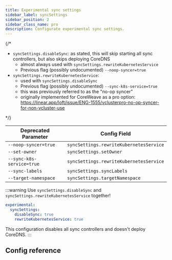 ```yaml
---
title: Experimental sync settings
sidebar_label: syncSettings
sidebar_position: 2
sidebar_class_name: pro
description: Configurate experimental sync settings.
---
```



{/*

- `syncSettings.disableSync`: as stated, this will skip starting all sync controllers, but also skips deploying CoreDNS
  - almost always used with `syncSettings.rewriteKubernetesService`
  - Previous flag (possibly undocumented) `--noop-syncer=true`
- `syncSettings.rewriteKubernetesService`:
  - used with `syncSettings.disableSync`
  - Previous flag (possibly undocumented) `--sync-k8s-service=true`
  - this was previously referred to as the "no-op syncer"
  - originally implemented for CoreWeave as a pro option: https://linear.app/loft/issue/ENG-1555/vclusterpro-no-op-syncer-for-non-vcluster-use

*/}


| Deprecated Parameter             | Config Field       | 
| -------------------------------- | ------------------ | 
| `--noop-syncer=true`  | `syncSettings.rewriteKubernetesService` |
| `--set-owner`         |  `syncSettings.setOwner`        | 
| `--sync-k8s-service=true` | `syncSettings.rewriteKubernetesService` |
| `--sync-labels`           | `syncSettings.syncLabels`     | 
| `--target-namespace` | `syncSettings.targetNamespace` | 

:::warning
Use `syncSettings.disableSync` and `syncSettings.rewriteKubernetesService` together! 

```yaml
experimental:
  syncSettings:
    disableSync: true
    rewriteKubernetesService: true
```

This configuration disables all sync controllers and doesn't deploy CoreDNS.
:::

## Config reference

<ExperimentalSyncSettings/>